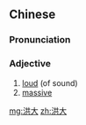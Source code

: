 ==Chinese==
{{zh-forms}}

===Pronunciation===
{{zh-pron
|m=hóngdà
|cat=a
}}

===Adjective===
{{zh-adj}}

# [[loud]] (of sound)
# [[massive]]

[[mg:洪大]]
[[zh:洪大]]